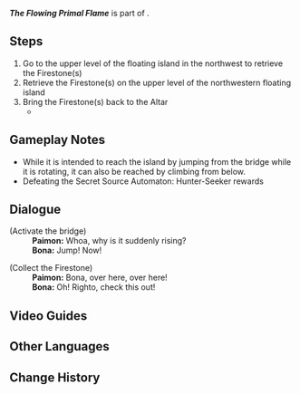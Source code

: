 {{Quest Infobox
|title         = The Flowing Primal Flame
|id            = 75172
|image         = <!--World Quest The Flowing Primal Flame.png-->
|type          = World
|chapter       = Lost Traveler in the Ashen Realm
|act           = The Tonatiuh Quivers
|actNum        = III
|part          = 1
|requirement   = 
|characters    = Little One; Paimon; Traveler
|startLocation = [[Legendary Tonatiuh]], [[Natlan]]
|region        = Natlan
|area          = Ochkanatlan
|subarea       = 
|prev          = 
|next          = 
|parent        = The Other Side of the Sky
|rewards       = 
|otherRewards  = 
}}
'''''The Flowing Primal Flame''''' is part of {{Quest|The Tonatiuh Quivers}}.

==Steps==
# Go to the upper level of the floating island in the northwest to retrieve the Firestone(s)
# Retrieve the Firestone(s) on the upper level of the northwestern floating island
# Bring the Firestone(s) back to the Altar
#* {{Enemy|Secret Source Automaton: Hunter-Seeker|x=1}}

==Gameplay Notes==
* While it is intended to reach the island by jumping from the bridge while it is rotating, it can also be reached by climbing from below.
* Defeating the Secret Source Automaton: Hunter-Seeker rewards {{Item|Precious Chest|x=1}}<!-- Not marked on Teyvat Interactive Map -->

==Dialogue==
{{Quest Description|According to Bona, you need to collect burning Firestones and offer them up to the Altar of Primal Flame if you wish to find the Jade of Return...}}
{{Dialogue Start}}
;(Activate the bridge)
:'''Paimon:''' Whoa, why is it suddenly rising?
:'''Bona:''' Jump! Now!

;(Collect the Firestone)
:'''Paimon:''' Bona, over here, over here!
:'''Bona:''' Oh! Righto, check this out!
{{Dialogue End}}

==Video Guides==
{{EVT
|video1   = https://youtu.be/9W21pLfMiP0
|caption1 = The Flowing Primal Flame Guide}}

==Other Languages==
{{Other Languages|Transclude=The Flowing Primal Flame (Part 1)}}

==Change History==
{{Change History|5.2}}